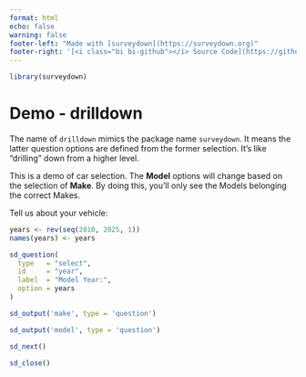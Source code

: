```yaml
---
format: html
echo: false
warning: false
footer-left: "Made with [surveydown](https://surveydown.org)"
footer-right: '[<i class="bi bi-github"></i> Source Code](https://github.com/surveydown-dev/demos)'
---
```


```r
library(surveydown)
```

::: {#page1 .sd-page}

# Demo - drilldown

::: {.callout-note}

The name of `drilldown` mimics the package name `surveydown`. It means the latter question options are defined from the former selection. It's like "drilling" down from a higher level.

This is a demo of car selection. The **Model** options will change based on the selection of **Make**. By doing this, you'll only see the Models belonging the correct Makes.

:::

Tell us about your vehicle:

```r
years <- rev(seq(2010, 2025, 1))
names(years) <- years

sd_question(
  type   = "select",
  id     = "year",
  label  = "Model Year:",
  option = years
)

sd_output('make', type = 'question')

sd_output('model', type = 'question')

sd_next()
```

:::

::: {#end .sd-page}

```r
sd_close()
```

:::
